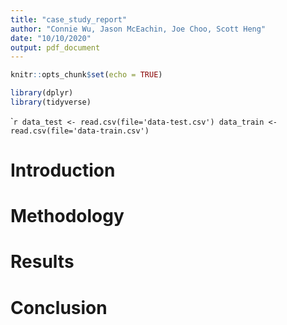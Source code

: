 ```yaml
---
title: "case_study_report"
author: "Connie Wu, Jason McEachin, Joe Choo, Scott Heng"
date: "10/10/2020"
output: pdf_document
---
```


```r
knitr::opts_chunk$set(echo = TRUE)
```

```r
library(dplyr)
library(tidyverse)
```

```r
data_test <- read.csv(file='data-test.csv')
data_train <- read.csv(file='data-train.csv')
``


# Introduction
<!-- outline key research objectives and how your model achieves such objectives -->

# Methodology
<!-- describes your statistical model, how your model is fit from data, and justifying why your model is appropriate given the problem or dataset -->

# Results
<!-- discussing your predictive results (don't forget uncertainty!), as well as insights on the scientific problem. You should also submit your predictions on the hold-out set in data-test.csv, in the form of a .csv file-->

# Conclusion
<!-- summarizing key findings of your study -->

